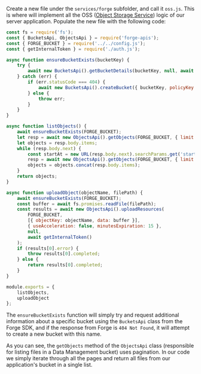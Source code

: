 Create a new file under the `services/forge` subfolder, and call it `oss.js`. This is where
will implement all the OSS ([Object Storage Service](https://forge.autodesk.com/en/docs/data/v2/developers_guide/basics/#object-storage-service-oss))
logic of our server application. Populate the new file with the following code:

```js title="services/forge/oss.js"
const fs = require('fs');
const { BucketsApi, ObjectsApi } = require('forge-apis');
const { FORGE_BUCKET } = require('../../config.js');
const { getInternalToken } = require('./auth.js');

async function ensureBucketExists(bucketKey) {
    try {
        await new BucketsApi().getBucketDetails(bucketKey, null, await getInternalToken());
    } catch (err) {
        if (err.statusCode === 404) {
            await new BucketsApi().createBucket({ bucketKey, policyKey: 'temporary' }, {}, null, await getInternalToken());
        } else {
            throw err;
        }
    }
}

async function listObjects() {
    await ensureBucketExists(FORGE_BUCKET);
    let resp = await new ObjectsApi().getObjects(FORGE_BUCKET, { limit: 64 }, null, await getInternalToken());
    let objects = resp.body.items;
    while (resp.body.next) {
        const startAt = new URL(resp.body.next).searchParams.get('startAt');
        resp = await new ObjectsApi().getObjects(FORGE_BUCKET, { limit: 64, startAt }, null, await getInternalToken());
        objects = objects.concat(resp.body.items);
    }
    return objects;
}

async function uploadObject(objectName, filePath) {
    await ensureBucketExists(FORGE_BUCKET);
    const buffer = await fs.promises.readFile(filePath);
    const results = await new ObjectsApi().uploadResources(
        FORGE_BUCKET,
        [{ objectKey: objectName, data: buffer }],
        { useAcceleration: false, minutesExpiration: 15 },
        null,
        await getInternalToken()
    );
    if (results[0].error) {
        throw results[0].completed;
    } else {
        return results[0].completed;
    }
}

module.exports = {
    listObjects,
    uploadObject
};
```

The `ensureBucketExists` function will simply try and request additional information
about a specific bucket using the `BucketsApi` class from the Forge SDK, and if the response
from Forge is `404 Not Found`, it will attempt to create a new bucket with this name.

As you can see, the `getObjects` method of the `ObjectsApi` class (responsible for listing files
in a Data Management bucket) uses pagination. In our code we simply iterate through all the pages
and return all files from our application's bucket in a single list.
